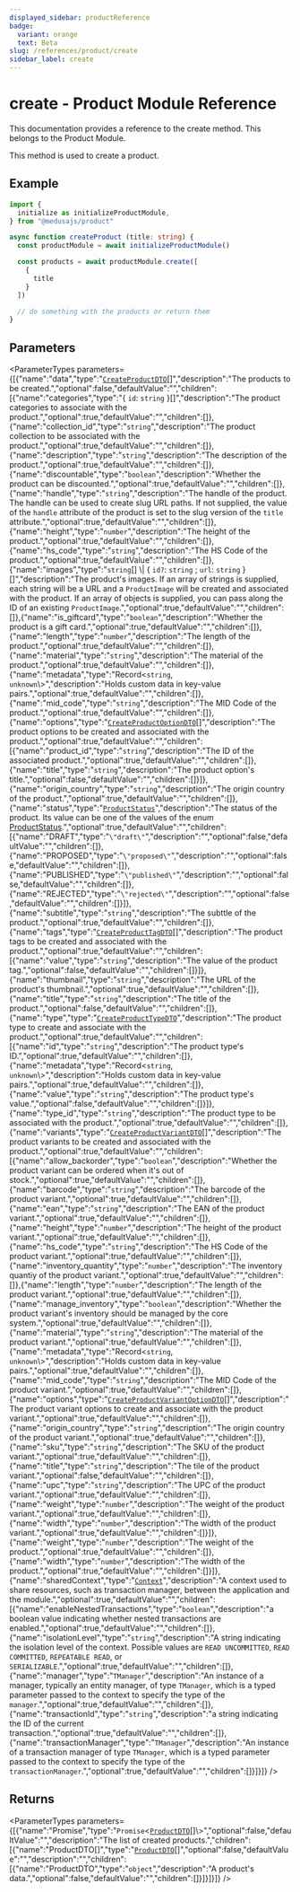 ```yaml
---
displayed_sidebar: productReference
badge:
  variant: orange
  text: Beta
slug: /references/product/create
sidebar_label: create
---
```



# create - Product Module Reference

This documentation provides a reference to the create method. This belongs to the Product Module.

This method is used to create a product.

## Example

```ts
import { 
  initialize as initializeProductModule,
} from "@medusajs/product"

async function createProduct (title: string) {
  const productModule = await initializeProductModule()

  const products = await productModule.create([
    {
      title
    }
  ])

  // do something with the products or return them
}
```

## Parameters

<ParameterTypes parameters={[{"name":"data","type":"[`CreateProductDTO`](../../interfaces/CreateProductDTO.mdx)[]","description":"The products to be created.","optional":false,"defaultValue":"","children":[{"name":"categories","type":"{ `id`: `string`  }[]","description":"The product categories to associate with the product.","optional":true,"defaultValue":"","children":[]},{"name":"collection_id","type":"`string`","description":"The product collection to be associated with the product.","optional":true,"defaultValue":"","children":[]},{"name":"description","type":"`string`","description":"The description of the product.","optional":true,"defaultValue":"","children":[]},{"name":"discountable","type":"`boolean`","description":"Whether the product can be discounted.","optional":true,"defaultValue":"","children":[]},{"name":"handle","type":"`string`","description":"The handle of the product. The handle can be used to create slug URL paths. If not supplied, the value of the `handle` attribute of the product is set to the slug version of the `title` attribute.","optional":true,"defaultValue":"","children":[]},{"name":"height","type":"`number`","description":"The height of the product.","optional":true,"defaultValue":"","children":[]},{"name":"hs_code","type":"`string`","description":"The HS Code of the product.","optional":true,"defaultValue":"","children":[]},{"name":"images","type":"`string`[] \\| { `id?`: `string` ; `url`: `string`  }[]","description":"The product's images. If an array of strings is supplied, each string will be a URL and a `ProductImage` will be created and associated with the product. If an array of objects is supplied, you can pass along the ID of an existing `ProductImage`.","optional":true,"defaultValue":"","children":[]},{"name":"is_giftcard","type":"`boolean`","description":"Whether the product is a gift card.","optional":true,"defaultValue":"","children":[]},{"name":"length","type":"`number`","description":"The length of the product.","optional":true,"defaultValue":"","children":[]},{"name":"material","type":"`string`","description":"The material of the product.","optional":true,"defaultValue":"","children":[]},{"name":"metadata","type":"Record<`string`, `unknown`\\>","description":"Holds custom data in key-value pairs.","optional":true,"defaultValue":"","children":[]},{"name":"mid_code","type":"`string`","description":"The MID Code of the product.","optional":true,"defaultValue":"","children":[]},{"name":"options","type":"[`CreateProductOptionDTO`](../../interfaces/CreateProductOptionDTO.mdx)[]","description":"The product options to be created and associated with the product.","optional":true,"defaultValue":"","children":[{"name":"product_id","type":"`string`","description":"The ID of the associated product.","optional":true,"defaultValue":"","children":[]},{"name":"title","type":"`string`","description":"The product option's title.","optional":false,"defaultValue":"","children":[]}]},{"name":"origin_country","type":"`string`","description":"The origin country of the product.","optional":true,"defaultValue":"","children":[]},{"name":"status","type":"[`ProductStatus`](../../enums/ProductStatus.mdx)","description":"The status of the product. Its value can be one of the values of the enum [ProductStatus](../../enums/ProductStatus.mdx).","optional":true,"defaultValue":"","children":[{"name":"DRAFT","type":"``\"draft\"``","description":"","optional":false,"defaultValue":"","children":[]},{"name":"PROPOSED","type":"``\"proposed\"``","description":"","optional":false,"defaultValue":"","children":[]},{"name":"PUBLISHED","type":"``\"published\"``","description":"","optional":false,"defaultValue":"","children":[]},{"name":"REJECTED","type":"``\"rejected\"``","description":"","optional":false,"defaultValue":"","children":[]}]},{"name":"subtitle","type":"`string`","description":"The subttle of the product.","optional":true,"defaultValue":"","children":[]},{"name":"tags","type":"[`CreateProductTagDTO`](../../interfaces/CreateProductTagDTO.mdx)[]","description":"The product tags to be created and associated with the product.","optional":true,"defaultValue":"","children":[{"name":"value","type":"`string`","description":"The value of the product tag.","optional":false,"defaultValue":"","children":[]}]},{"name":"thumbnail","type":"`string`","description":"The URL of the product's thumbnail.","optional":true,"defaultValue":"","children":[]},{"name":"title","type":"`string`","description":"The title of the product.","optional":false,"defaultValue":"","children":[]},{"name":"type","type":"[`CreateProductTypeDTO`](../../interfaces/CreateProductTypeDTO.mdx)","description":"The product type to create and associate with the product.","optional":true,"defaultValue":"","children":[{"name":"id","type":"`string`","description":"The product type's ID.","optional":true,"defaultValue":"","children":[]},{"name":"metadata","type":"Record<`string`, `unknown`\\>","description":"Holds custom data in key-value pairs.","optional":true,"defaultValue":"","children":[]},{"name":"value","type":"`string`","description":"The product type's value.","optional":false,"defaultValue":"","children":[]}]},{"name":"type_id","type":"`string`","description":"The product type to be associated with the product.","optional":true,"defaultValue":"","children":[]},{"name":"variants","type":"[`CreateProductVariantDTO`](../../interfaces/CreateProductVariantDTO.mdx)[]","description":"The product variants to be created and associated with the product.","optional":true,"defaultValue":"","children":[{"name":"allow_backorder","type":"`boolean`","description":"Whether the product variant can be ordered when it's out of stock.","optional":true,"defaultValue":"","children":[]},{"name":"barcode","type":"`string`","description":"The barcode of the product variant.","optional":true,"defaultValue":"","children":[]},{"name":"ean","type":"`string`","description":"The EAN of the product variant.","optional":true,"defaultValue":"","children":[]},{"name":"height","type":"`number`","description":"The height of the product variant.","optional":true,"defaultValue":"","children":[]},{"name":"hs_code","type":"`string`","description":"The HS Code of the product variant.","optional":true,"defaultValue":"","children":[]},{"name":"inventory_quantity","type":"`number`","description":"The inventory quantiy of the product variant.","optional":true,"defaultValue":"","children":[]},{"name":"length","type":"`number`","description":"The length of the product variant.","optional":true,"defaultValue":"","children":[]},{"name":"manage_inventory","type":"`boolean`","description":"Whether the product variant's inventory should be managed by the core system.","optional":true,"defaultValue":"","children":[]},{"name":"material","type":"`string`","description":"The material of the product variant.","optional":true,"defaultValue":"","children":[]},{"name":"metadata","type":"Record<`string`, `unknown`\\>","description":"Holds custom data in key-value pairs.","optional":true,"defaultValue":"","children":[]},{"name":"mid_code","type":"`string`","description":"The MID Code of the product variant.","optional":true,"defaultValue":"","children":[]},{"name":"options","type":"[`CreateProductVariantOptionDTO`](../../interfaces/CreateProductVariantOptionDTO.mdx)[]","description":"The product variant options to create and associate with the product variant.","optional":true,"defaultValue":"","children":[]},{"name":"origin_country","type":"`string`","description":"The origin country of the product variant.","optional":true,"defaultValue":"","children":[]},{"name":"sku","type":"`string`","description":"The SKU of the product variant.","optional":true,"defaultValue":"","children":[]},{"name":"title","type":"`string`","description":"The tile of the product variant.","optional":false,"defaultValue":"","children":[]},{"name":"upc","type":"`string`","description":"The UPC of the product variant.","optional":true,"defaultValue":"","children":[]},{"name":"weight","type":"`number`","description":"The weight of the product variant.","optional":true,"defaultValue":"","children":[]},{"name":"width","type":"`number`","description":"The width of the product variant.","optional":true,"defaultValue":"","children":[]}]},{"name":"weight","type":"`number`","description":"The weight of the product.","optional":true,"defaultValue":"","children":[]},{"name":"width","type":"`number`","description":"The width of the product.","optional":true,"defaultValue":"","children":[]}]},{"name":"sharedContext","type":"[`Context`](../../interfaces/Context.mdx)","description":"A context used to share resources, such as transaction manager, between the application and the module.","optional":true,"defaultValue":"","children":[{"name":"enableNestedTransactions","type":"`boolean`","description":"a boolean value indicating whether nested transactions are enabled.","optional":true,"defaultValue":"","children":[]},{"name":"isolationLevel","type":"`string`","description":"A string indicating the isolation level of the context. Possible values are `READ UNCOMMITTED`, `READ COMMITTED`, `REPEATABLE READ`, or `SERIALIZABLE`.","optional":true,"defaultValue":"","children":[]},{"name":"manager","type":"`TManager`","description":"An instance of a manager, typically an entity manager, of type `TManager`, which is a typed parameter passed to the context to specify the type of the `manager`.","optional":true,"defaultValue":"","children":[]},{"name":"transactionId","type":"`string`","description":"a string indicating the ID of the current transaction.","optional":true,"defaultValue":"","children":[]},{"name":"transactionManager","type":"`TManager`","description":"An instance of a transaction manager of type `TManager`, which is a typed parameter passed to the context to specify the type of the `transactionManager`.","optional":true,"defaultValue":"","children":[]}]}]} />

## Returns

<ParameterTypes parameters={[{"name":"Promise","type":"`Promise`<[`ProductDTO`](../../interfaces/ProductDTO.mdx)[]\\>","optional":false,"defaultValue":"","description":"The list of created products.","children":[{"name":"ProductDTO[]","type":"[`ProductDTO`](../../interfaces/ProductDTO.mdx)[]","optional":false,"defaultValue":"","description":"","children":[{"name":"ProductDTO","type":"`object`","description":"A product's data.","optional":false,"defaultValue":"","children":[]}]}]}]} />
